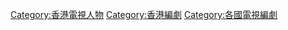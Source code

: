 [[Category:香港電視人物|Category:香港電視人物]]
[[Category:香港編劇|Category:香港編劇]]
[[Category:各國電視編劇|Category:各國電視編劇]]